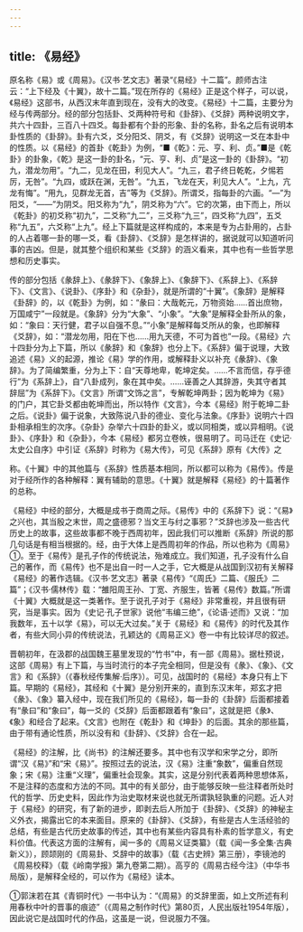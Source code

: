 ```yaml
---
---
---
```

title: 《易经》
---



原名称《易》或《周易》。《汉书·艺文志》著录“《易经》十二篇”。颜师古注云：“上下经及《十翼》，故十二篇。”现在所存的《易经》正是这个样子，可以说，《易经》这部书，从西汉末年直到现在，没有大的改变。《易经》十二篇，主要分为经与传两部分。经的部分包括卦、爻两种符号和《卦辞》、《爻辞》两种说明文字，共六十四卦，三百八十四爻。每卦都有个卦的形象、卦的名称，卦名之后有说明本卦性质的《卦辞》。卦有六爻，爻分阳爻、阴爻，有《爻辞》说明这一爻在本卦中的性质。以《易经》的首卦《乾卦》为例，“■《乾》：元、亨、利、贞。”■是《乾卦》的卦象，《乾》是这一卦的卦名，“元、亨、利、贞”是这一卦的《卦辞》。“初九，潜龙勿用”。“九二，见龙在田，利见大人”。“九三，君子终日乾乾，夕惕若厉，无咎”。“九四，或跃在渊，无咎”。“九五，飞龙在天，利见大人”。“上九，亢龙有悔”。“用九，见群龙无首，吉”等为《爻辞》。所谓爻，指每卦的六画。“—”为阳爻，“——”为阴爻。阳爻称为“九”，阴爻称为“六”。它的次第，由下而上，所以《乾卦》的初爻称“初九”，二爻称“九二”，三爻称“九三”，四爻称“九四”，五爻称“九五”，六爻称“上九”。经上下篇就是这样构成的，本来是专为占卦用的，占卦的人占着哪一卦的哪一爻，看《卦辞》、《爻辞》是怎样讲的，据说就可以知道听问事的吉凶。但是，就其整个组织和某些《爻辞》的涵义看来，其中也有一些哲学思想和历史事实。

传的部分包括《彖辞上》、《彖辞下》、《象辞上》、《象辞下》、《系辞上》、《系辞下》、《文言》、《说卦》、《序卦》和《杂卦》，就是所谓的“十翼”。《象辞》是解释《卦辞》的，以《乾卦》为例，如：“彖曰：大哉乾元，万物资始……首出庶物，万国咸宁”一段就是。《象辞》分为“大象”、“小象”。“大象”是解释全卦所从的象，如：“象曰：天行健，君子以自强不息。”“小象”是解释每爻所从的象，也即解释《爻辞》，如：“潜龙勿用，阳在下也……用九天德，不可为首也”一段。《易经》六十四卦分为上下篇，所以《彖辞》和《象辞》也分上下。《系辞》偏于说理，大致追述《易》义的起源，推论《易》学的作用，或解释卦义以补充《彖辞》、《象辞》。为了简编繁重，分为上下：自“天尊地卑，乾坤定矣。……不言而信，存乎德行”为《系辞上》，自“八卦成列，象在其中矣。……诬善之人其辞游，失其守者其辞屈”为《系辞下》。《文言》所谓“文饰之言”，专解乾坤两卦；因为乾坤为《易》的门户，其它卦爻都由乾坤而出，所以特作《文言》，今本《易经》附于乾坤二卦之后。《说卦》偏于说象，大致陈说八卦的德业、变化与法象。《序卦》说明六十四卦相承相生的次序。《杂卦》杂举六十四卦的卦义，或以同相类，或以异相明。《说卦》、《序卦》和《杂卦》，今本《易经》都另立卷帙，很易明了。司马迁在《史记·太史公自序》中引证《系辞》时称为《易大传》，可见《系辞》原有《大传》之

称。《十翼》中的其他篇与《系辞》性质基本相同，所以都可以称为《易传》。传是对于经所作的各种解释：翼有辅助的意思。《十翼》就是解释《易经》的十篇著作的总称。

《易经》中经的部分，大概是成书于商周之际。《易传》中的《系辞下》说：“《易》之兴也，其当殷之末世，周之盛德邪？当文王与纣之事邪？”爻辞也涉及一些古代历史上的故事，这些故事都不晚于西周初年，因此我们可以推断《系辞》所说的那几句话是有相当根据的。经，由于大体上是西周初年的作品，所以也称为《周易》①。至于《易传》是孔子作的传统说法，殆难成立。我们知道，孔子没有什么自己的著作，而《易传》也不是出自一时一人之手，它大概是从战国到汉初有关解释《易经》的著作选辑。《汉书·艺文志》著录《易传》“《周氏》二篇、《服氏》二篇”；《汉书·儒林传》载：“雒阳周王孙、丁宽、齐服生，皆著《易传》数篇。”所谓《十翼》大概就是这一类著作。至于说孔子对于《易经》非常重视，并且很有研究，当是事实。因为《史记·孔子世家》说他“韦编三绝”，《论语·述而》又说：“加我数年，五十以学《易》，可以无大过矣。”关于《易经》和《易传》的时代及其作者，有些大同小异的传统说法，孔颖达的《周易正义》卷一中有比较详尽的叙述。

晋朝初年，在汲郡的战国魏王墓里发现的“竹书”中，有一部《周易》。据杜预说，这部《周易》有上下篇，与当时流行的本子完全相同，但是没有《彖》、《象》、《文言》和《系辞》（《春秋经传集解·后序》）。可见，战国时的《易经》本身只有上下篇。早期的《易经》，其经和《十翼》是分别开来的，直到东汉末年，郑玄才把《彖》、《象》纂入经中，现在我们所见的《易经》，每一卦的《卦辞》后面都接着有“彖曰”和“象曰”，每一爻的《爻辞》后面都跟着有“象曰”，这就是把《彖》、《象》和经合了起来。《文言》也附在《乾卦》和《坤卦》的后面。其余的那些篇，由于带有通论性质，所以没有和《卦辞》、《爻辞》合在一起。

《易经》的注解，比《尚书》的注解还要多。其中也有汉学和宋学之分，即所谓“汉《易》”和“宋《易》”。按照过去的说法，汉《易》注重“象数”，偏重自然现象；宋《易》注重“义理”，偏重社会现象。其实，这是分别代表着两种思想体系，不是注释的态度和方法的不同。其中的有关部分，由于能够反映一些注释者所处时代的哲学、历史史料，因此作为治史取材来说也就无所谓孰轻孰重的问题。近人对于《易经》的研究，有了新的进步，即剥去后人所加于《卦辞》、《爻辞》的神秘主义外衣，揭露出它的本来面目。原来的《卦辞》、《爻辞》，有些是古人生活经验的总结，有些是古代历史故事的传述，其中也有某些内容具有朴素的哲学意义，有史料价值。代表这方面的注解有，闻一多的《周易义证类纂》（载《闻一多全集·古典新义》），顾颉刚的《周易卦、爻辞中的故事》（载《古史辨》第三册），李镜池的《周易校释》（载《岭南学报》第九卷第二期）。高亨的《周易古经今注》（中华书局版），是解释全经的，可以作为《易经》读本。

①郭沫若在其《青铜时代》一书中认为：“《周易》的爻辞里面，如上文所述有利用春秋中叶的晋事的痕迹”（《周易之制作时代》第80页，人民出版社1954年版），因此说它是战国时代的作品，这虽是一说，但说服力不强。